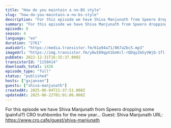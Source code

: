 ```yaml
---
title: "How do you maintain a no-BS style"
slug: "how-do-you-maintain-a-no-bs-style"
description: "For this episode we have Shiva Manjunath from Speero dropping some (painful?) CRO truthbombs for the new year... Guest: Shiva Manjunath URL: https://www.cro.cafe/guest/shiva-manjunath"
summary: "For this episode we have Shiva Manjunath from Speero dropping some (painful?) CRO truthbombs for the new year... Guest: Shiva Manjunath URL: https://www.cro.cafe/guest/shiva-manjunath"
episode: 8
season: 4
language: "en"
duration: "2761"
audioUrl: "https://media.transistor.fm/61a94a71/867a2bc5.mp3"
imageUrl: "https://img.transistor.fm/y8wI89qpX1bnKcl-rQDqyZmSyVWjQ-1fl-wnaiyzVCY/rs:fill:3000:3000:1/q:60/aHR0cHM6Ly9pbWct/dXBsb2FkLXByb2R1/Y3Rpb24udHJhbnNp/c3Rvci5mbS9lZDcw/OWRhYWIyOGZmOWRm/YTViMTQ2MTAwMzhi/ODg1Yi53ZWJw.webp"
pubDate: 2022-12-31T16:15:37.000Z
transistorId: "1150414"
downloads_total: 1426
episode_type: "full"
status: "published"
hosts: ["gxjansen"]
guests: ["shiva-manjunath"]
createdAt: 2025-06-04T21:37:51.000Z
updatedAt: 2025-06-22T01:01:06.000Z
---
```


For this episode we have Shiva Manjunath from Speero dropping some (painful?) CRO truthbombs for the new year... Guest: Shiva Manjunath URL: https://www.cro.cafe/guest/shiva-manjunath
